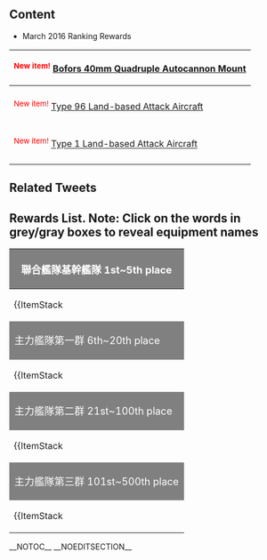 ==Content==
* March 2016 Ranking Rewards

{| class="wikitable" style="text-align:center;"
|-
! colspan="4" | <sup><span style="color:red;">New item!</span></sup> [[Bofors 40mm Quadruple Autocannon Mount]]
|-
| {{EquipmentCardKai|Bofors 40mm Quadruple Autocannon Mount|link=nil|size=150px}}
| {{EquipmentGraphicKai|Bofors 40mm Quadruple Autocannon Mount|link=nil|size=150px}}
| {{EquipmentGraphicKai|Bofors 40mm Quadruple Autocannon Mount|fairy=true|link=nil|size=150px}}
| {{EquipmentGraphicKai|Bofors 40mm Quadruple Autocannon Mount|fairy=only|link=nil|size=150px}}
|-
! colspan="4" | <sup><span style="color:red;">New item!</span></sup> [[Type 96 Land-based Attack Aircraft]]
|-
| {{EquipmentCardKai|Type 96 Land-based Attack Aircraft|link=nil|size=150px}}
| {{EquipmentGraphicKai|Type 96 Land-based Attack Aircraft|link=nil|size=150px}}
| {{EquipmentGraphicKai|Type 96 Land-based Attack Aircraft|fairy=true|link=nil|size=150px}}
| {{EquipmentGraphicKai|Type 96 Land-based Attack Aircraft|fairy=only|link=nil|size=150px}}
|-
! colspan="4" | <sup><span style="color:red;">New item!</span></sup> [[Type 1 Land-based Attack Aircraft]]
|-
| {{EquipmentCardKai|Type 1 Land-based Attack Aircraft|link=nil|size=150px}}
| {{EquipmentGraphicKai|Type 1 Land-based Attack Aircraft|link=nil|size=150px}}
| {{EquipmentGraphicKai|Type 1 Land-based Attack Aircraft|fairy=true|link=nil|size=150px}}
| {{EquipmentGraphicKai|Type 1 Land-based Attack Aircraft|fairy=only|link=nil|size=150px}}
|}

==Related Tweets==
{{MultiTweet
|MultiTweetID = RelatedTweet
|color = #ace
|title = Related Tweets

|link01 = https://twitter.com/KanColle_STAFF/status/724048808372363265
|EN01 = ヒトマルサンマル。提督の皆さん、おはようございます！<br>今日は日曜日！四月最後の日曜日となりました。明日【4/25(月)】には「三月作戦」ランカー提督への武勲褒賞配信、全ての準備が整えば【5/2(月)】に春イベント2016:期間限定海域を展開、作戦開始予定です！
|JP01 = ヒトマルサンマル。提督の皆さん、おはようございます！<br>今日は日曜日！四月最後の日曜日となりました。明日【4/25(月)】には「三月作戦」ランカー提督への武勲褒賞配信、全ての準備が整えば【5/2(月)】に春イベント2016:期間限定海域を展開、作戦開始予定です！
|TL01 = @KanColle_STAFF

|link02 = https://twitter.com/KanColle_STAFF/status/724525380992831488
|EN02 = 月次作戦【三月作戦】のトップランカー提督に贈る武勲褒賞を、本日【19:00】より順次配信開始します。該当提督の皆さんは同配信後の「艦これ」ゲーム開始時に月次作戦褒賞を入手可能です。※同詳細情報は、公式コミュニティ「運営鎮守府からのお知らせ」をご参照ください。
|JP02 = 月次作戦【三月作戦】のトップランカー提督に贈る武勲褒賞を、本日【19:00】より順次配信開始します。該当提督の皆さんは同配信後の「艦これ」ゲーム開始時に月次作戦褒賞を入手可能です。※同詳細情報は、公式コミュニティ「運営鎮守府からのお知らせ」をご参照ください。
|TL02 = @KanColle_STAFF
}}

==Rewards List. Note: Click on the words in grey/gray boxes to reveal equipment names==
{| class="wikitable" style="text-align:center;"
|-
! style="background:gray;color:white;font-size:18px" colspan="4" | <div class="mw-customtoggle-top5"><span style="cursor:help;" title="Kangou Kantai Kikan Kantai">聯合艦隊基幹艦隊</span> 1st~5th place</div>
|-
| {{ItemStack
|item = {{EquipmentCardKai|Bofors 40mm Quadruple Autocannon Mount|size=120px}}
|text-position = bottom:-55px;right:0px;
|font-size = 18px
|text = x1
|glow-size = 15px
|text-color = fff
|glow-color = f00
}}
<div class="mw-collapsible mw-collapsed" id="mw-customcollapsible-top5">
[[Bofors 40mm Quadruple Autocannon Mount]]</div>
| {{ItemStack
|item = {{EquipmentCardKai|Type 96 Land-based Attack Aircraft|size=120px}}
|text-position = bottom:-55px;right:0px;
|font-size = 18px
|text = x1
|glow-size = 15px
|text-color = fff
|glow-color = f00
}}
<div class="mw-collapsible mw-collapsed" id="mw-customcollapsible-top5">
[[Type 96 Land-based Attack Aircraft]]</div>
| {{ItemStack
|item = {{EquipmentCardKai|Type 1 Land-based Attack Aircraft|size=120px}}
|text-position = bottom:-55px;right:0px;
|font-size = 18px
|text = x2
|glow-size = 15px
|text-color = fff
|glow-color = f00
}}
<div class="mw-collapsible mw-collapsed" id="mw-customcollapsible-top5">
[[Type 1 Land-based Attack Aircraft]]</div>
|-
! style="background:gray;color:white;font-size:18px" colspan="4" | <div class="mw-customtoggle-6to20"><span style="cursor:help;" title="Shuuryoku Kantai Dai Ichi Gun">主力艦隊第一群</span> 6th~20th place</div>
|-
| {{ItemStack
|item = {{EquipmentCardKai|Bofors 40mm Quadruple Autocannon Mount|size=120px}}
|text-position = bottom:-55px;right:0px;
|font-size = 18px
|text = x1
|glow-size = 15px
|text-color = fff
|glow-color = f00
}}
<div class="mw-collapsible mw-collapsed" id="mw-customcollapsible-6to20">
[[Bofors 40mm Quadruple Autocannon Mount]]</div>
| {{ItemStack
|item = {{EquipmentCardKai|Type 96 Land-based Attack Aircraft|size=120px}}
|text-position = bottom:-55px;right:0px;
|font-size = 18px
|text = x1
|glow-size = 15px
|text-color = fff
|glow-color = f00
}}
<div class="mw-collapsible mw-collapsed" id="mw-customcollapsible-6to20">
[[Type 96 Land-based Attack Aircraft]]</div>
| {{ItemStack
|item = {{EquipmentCardKai|Type 1 Land-based Attack Aircraft|size=120px}}
|text-position = bottom:-55px;right:0px;
|font-size = 18px
|text = x1
|glow-size = 15px
|text-color = fff
|glow-color = f00
}}
<div class="mw-collapsible mw-collapsed" id="mw-customcollapsible-6to20">
[[Type 1 Land-based Attack Aircraft]]</div>
|-
! style="background:gray;color:white;font-size:18px" colspan="4" | <div class="mw-customtoggle-21to100"><span style="cursor:help;" title="Shuuryoku Kantai Dai Ni Gun">主力艦隊第二群</span> 21st~100th place</div>
|-
| {{ItemStack
|item = {{EquipmentCardKai|Bofors 40mm Quadruple Autocannon Mount|size=120px}}
|text-position = bottom:-55px;right:0px;
|font-size = 18px
|text = x1
|glow-size = 15px
|text-color = fff
|glow-color = f00
}}
<div class="mw-collapsible mw-collapsed" id="mw-customcollapsible-21to100">
[[Bofors 40mm Quadruple Autocannon Mount]]</div>
| {{ItemStack
|item = {{EquipmentCardKai|Type 96 Land-based Attack Aircraft|size=120px}}
|text-position = bottom:-55px;right:0px;
|font-size = 18px
|text = x2
|glow-size = 15px
|text-color = fff
|glow-color = f00
}}
<div class="mw-collapsible mw-collapsed" id="mw-customcollapsible-21to100">
[[Type 96 Land-based Attack Aircraft]]</div>
|-
! style="background:gray;color:white;font-size:18px" colspan="4" | <div class="mw-customtoggle-101to500"><span style="cursor:help;" title="Shuuryoku Kantai Dai San Gun">主力艦隊第三群</span> 101st~500th place</div>
|-
| {{ItemStack
|item = {{EquipmentCardKai|Bofors 40mm Quadruple Autocannon Mount|size=120px}}
|text-position = bottom:-55px;right:0px;
|font-size = 18px
|text = x1
|glow-size = 15px
|text-color = fff
|glow-color = f00
}}
<div class="mw-collapsible mw-collapsed" id="mw-customcollapsible-101to500">
[[Bofors 40mm Quadruple Autocannon Mount]]</div>
| {{ItemStack
|item = {{EquipmentCardKai|Type 96 Land-based Attack Aircraft|size=120px}}
|text-position = bottom:-55px;right:0px;
|font-size = 18px
|text = x1
|glow-size = 15px
|text-color = fff
|glow-color = f00
}}
<div class="mw-collapsible mw-collapsed" id="mw-customcollapsible-101to500">
[[Type 96 Land-based Attack Aircraft]]</div>
|}
__NOTOC__ __NOEDITSECTION__